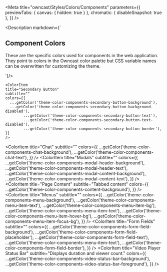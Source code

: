
<Meta
  title="owncast/Styles/Colors/Components"
  parameters={{
    previewTabs: { canvas: { hidden: true } },
    chromatic: { disableSnapshot: true },
  }}
/>

<Description markdown={`
  
## Component Colors

These are the specific colors used for components in the web application. They point to colors in the Owncast color palette but CSS variable names can be overwritten for customizing the theme.

`}/>

<ColorPalette>
  <ColorItem
    title="Text"
    subtitle=""
    colors={{
      ...getColor('theme-color-components-text-on-light'),
      ...getColor('theme-color-components-text-on-dark'),
    }}
  />
  <ColorItem
    title="Primary Button"
    subtitle=""
    colors={{
      ...getColor('theme-color-components-primary-button-background'),
      ...getColor('theme-color-components-primary-button-background-disabled'),
			...getColor('theme-color-components-primary-button-text'),
			...getColor('theme-color-components-primary-button-text-disabled'),
			...getColor('theme-color-components-primary-button-border')
    }}
    />

    <ColorItem
    title="Secondary Button"
    subtitle=""
    colors={{
      ...getColor('theme-color-components-secondary-button-background'),
      ...getColor('theme-color-components-secondary-button-background-disabled'),
    		...getColor('theme-color-components-secondary-button-text'),
    		...getColor('theme-color-components-secondary-button-text-disabled'),
    		...getColor('theme-color-components-secondary-button-border'),
    }}
    />

<ColorItem
  title="Chat"
  subtitle=""
  colors={{
    ...getColor('theme-color-components-chat-background'),
    ...getColor('theme-color-components-chat-text'),
  }}
/>
<ColorItem
  title="Modals"
  subtitle=""
  colors={{
    ...getColor('theme-color-components-modal-header-background'),
    ...getColor('theme-color-components-modal-header-text'),
    ...getColor('theme-color-components-modal-content-background'),
    ...getColor('theme-color-components-modal-content-text'),
  }}
/>
<ColorItem
  title="Page Content"
  subtitle="Tabbed content"
  colors={{
    ...getColor('theme-color-components-content-background'),
  }}
/>
<ColorItem
  title="Menus"
  subtitle=""
  colors={{
    ...getColor('theme-color-components-menu-background'),
    ...getColor('theme-color-components-menu-item-text'),
    ...getColor('theme-color-components-menu-item-bg'),
    ...getColor('theme-color-components-menu-item-text'),
    ...getColor('theme-color-components-menu-item-hover-bg'),
    ...getColor('theme-color-components-menu-item-focus-bg'),
  }}
/>
<ColorItem
  title="Form Fields"
  subtitle=""
  colors={{
    ...getColor('theme-color-components-form-field-background'),
    ...getColor('theme-color-components-form-field-placeholder'),
    ...getColor('theme-color-components-form-field-text'),
    ...getColor('theme-color-components-menu-item-text'),
    ...getColor('theme-color-components-form-field-border'),
  }}
/>
<ColorItem
  title="Video Player Status Bar"
  subtitle="Displays duration and viewer count."
  colors={{
    ...getColor('theme-color-components-video-status-bar-background'),
    ...getColor('theme-color-components-video-status-bar-foreground'),
  }}
/>

</ColorPalette>
